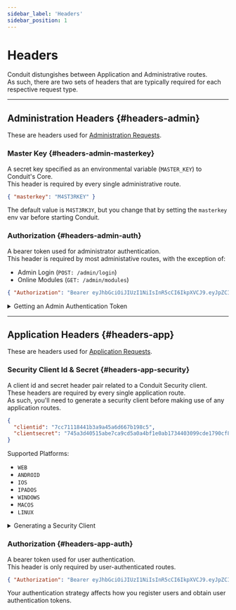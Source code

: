 ```yaml
---
sidebar_label: 'Headers'
sidebar_position: 1
---
```


# Headers

Conduit distungishes between Application and Administrative routes.<br />
As such, there are two sets of headers that are typically required for each respective request type.

-------------------------------------------------

## Administration Headers {#headers-admin}

These are headers used for [Administration Requests](router/router.mdx#request-types-admin).<br />

### Master Key {#headers-admin-masterkey}

A secret key specified as an environmental variable (`MASTER_KEY`) to Conduit's Core.<br />
This header is required by every single administrative route.

``` json title="Example"
{ "masterkey": "M4ST3RKEY" }
```

The default value is `M4ST3RK3Y`, but you change that by setting the `masterkey` env var before starting Conduit.

### Authorization {#headers-admin-auth}

A bearer token used for administrator authentication.<br />
This header is required by most administative routes, with the exception of:

- Admin Login (`POST: /admin/login`)
- Online Modules (`GET: /admin/modules`)

``` json title="Example"
{ "Authorization": "Bearer eyJhbGciOiJIUzI1NiIsInR5cCI6IkpXVCJ9.eyJpZCI6IjYyMmYxZGQ5NThkZDIwMDAxNzgwNWVmYyIsImlhdCI6MTY0NzM0MjMwMiwiZXhwIjoxNjQ3NDE0MzAyfQ.trHYfxt9Wf6ohgi5PWez-dZEDaQSBBR6wu2PINveQmI" }
```

<details>
  <summary>Getting an Admin Authentication Token</summary>

  ``` bash title="Request"
  curl --location --request POST 'http://localhost:3000/admin/login' \
      --header 'masterkey: M4ST3RK3Y' \
      --header 'Content-Type: application/json' \
      --data-raw '{
        "username": "admin",
        "password": "admin"
      }'
  ```
  ``` json title="Response"
  {
    "token": "eyJhbGciOiJIUzI1NiIsInR5cCI6IkpXVCJ9.eyJpZCI6IjYyMmYxZGQ5NThkZDIwMDAxNzgwNWVmYyIsImlhdCI6MTY0NzM0MjMwMiwiZXhwIjoxNjQ3NDE0MzAyfQ.trHYfxt9Wf6ohgi5PWez-dZEDaQSBBR6wu2PINveQmI"
  }
  ```
</details>

-------------------------------------------------

## Application Headers {#headers-app}

These are headers used for [Application Requests](router/router.mdx#request-types-app).<br />

### Security Client Id & Secret {#headers-app-security}

A client id and secret header pair related to a Conduit Security client.<br />
These headers are required by every single application route.<br />
As such, you'll need to generate a security client before making use of any application routes.

<!-- TODO: Link to Security post-merge (links) -->

``` json title="Example"
{
  "clientid": "7cc71118441b3a9a45a6d667b198c5",
  "clientsecret": "745a3d40515abe7ca9cd5a0a4bf1e0ab1734403099cde1790cf8776cd8d50b654a5c419ad7b6fa380cc6b3f945a426465c80a2673667e669922f4fbf88489a99"
}
```

Supported Platforms: <!-- TODO: Move list to Security docs once they're actually a thing -->

- `WEB`
- `ANDROID`
- `IOS`
- `IPADOS`
- `WINDOWS`
- `MACOS`
- `LINUX`

<details>
  <summary>Generating a Security Client</summary>

  ``` bash title="POST on /admin/login"
  curl --location --request POST 'http://localhost:3000/admin/security/client/' \
       --header 'Authorization: Bearer eyJhbGciOiJIUzI1NiIsInR5cCI6IkpXVCJ9.eyJpZCI6IjYyMmYxZGQ5NThkZDIwMDAxNzgwNWVmYyIsImlhdCI6MTY0NzM0MjMwMiwiZXhwIjoxNjQ3NDE0MzAyfQ.trHYfxt9Wf6ohgi5PWez-dZEDaQSBBR6wu2PINveQmI' \
       --header 'masterkey: M4ST3RK3Y' \
       --header 'Content-Type: application/json' \
       --data-raw '{
           "platform": "ANDROID"
       }'
  ```
  ``` json title="Response"
  {
    "id": "6242b88a10a0990182773840",
    "clientId": "1c0d06679f837c3958fba2724b51dc",
    "clientSecret": "9ffd3a9041bff6aabff5fa81df8175c2406baaca6c417a165f5b66a9ad1c1e4408bc4aad895126ddc0ee007332aacf842f63ebc68eddc304a902a3f8867e9902",
    "platform": "ANDROID"
  }
  ```
</details>

### Authorization {#headers-app-auth}

A bearer token used for user authentication.<br />
This header is only required by user-authenticated routes.

``` json title="Example"
{ "Authorization": "Bearer eyJhbGciOiJIUzI1NiIsInR5cCI6IkpXVCJ9.eyJpZCI6IjYyNDE5ODM0ZmMwZGFiMGVhZjA1ZjVjZSIsImlhdCI6MTY0ODQ2NjA3OSwiZXhwIjoxNzM0ODY2MDc5fQ.mDlETjM2y0hahbhJy_cKRmNM5X4wFigqoWw9j7QzO6E" }
```

Your authentication strategy affects how you register users and obtain user authentication tokens.

<!-- TODO: Link to an Authentication Strategy page -->

<!-- TODO: Hidden "Getting a User Authentication Token" example for Local Auth -->
